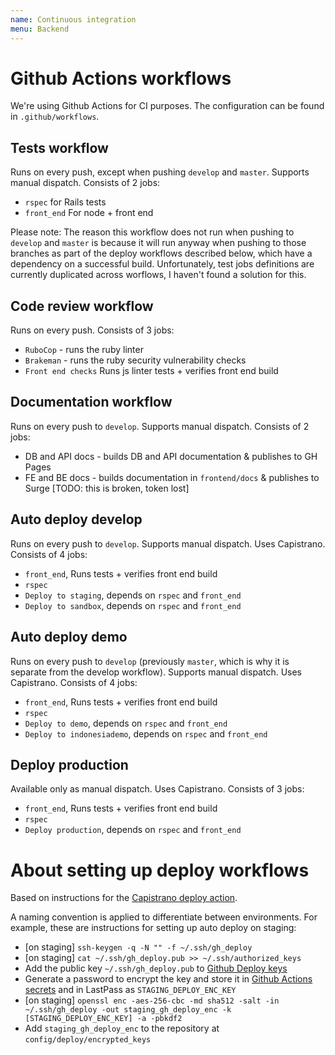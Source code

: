 ```yaml
---
name: Continuous integration
menu: Backend
---
```


# Github Actions workflows

We're using Github Actions for CI purposes. The configuration can be found in `.github/workflows`.

## Tests workflow

Runs on every push, except when pushing `develop` and `master`. Supports manual dispatch. Consists of 2 jobs:
- `rspec` for Rails tests
- `front_end` For node + front end

Please note: The reason this workflow does not run when pushing to `develop` and `master` is because it will run anyway when pushing to those branches as part of the deploy workflows described below, which have a dependency on a successful build. Unfortunately, test jobs definitions are currently duplicated across worflows, I haven't found a solution for this.

## Code review workflow

Runs on every push. Consists of 3 jobs:
- `RuboCop` - runs the ruby linter
- `Brakeman` - runs the ruby security vulnerability checks
- `Front end checks` Runs js linter tests + verifies front end build

## Documentation workflow

Runs on every push to `develop`. Supports manual dispatch. Consists of 2 jobs:
- DB and API docs - builds DB and API documentation & publishes to GH Pages
- FE and BE docs - builds documentation in `frontend/docs` & publishes to Surge [TODO: this is broken, token lost]

## Auto deploy develop
Runs on every push to `develop`. Supports manual dispatch. Uses Capistrano. Consists of 4 jobs:
- `front_end`, Runs tests + verifies front end build
- `rspec`
- `Deploy to staging`, depends on `rspec` and `front_end`
- `Deploy to sandbox`, depends on `rspec` and `front_end`

## Auto deploy demo
Runs on every push to `develop` (previously `master`, which is why it is separate from the develop workflow). Supports manual dispatch. Uses Capistrano. Consists of 4 jobs:
- `front_end`, Runs tests + verifies front end build
- `rspec`
- `Deploy to demo`, depends on `rspec` and `front_end`
- `Deploy to indonesiademo`, depends on `rspec` and `front_end`

## Deploy production
Available only as manual dispatch. Uses Capistrano. Consists of 3 jobs:
- `front_end`, Runs tests + verifies front end build
- `rspec`
- `Deploy production`, depends on `rspec` and `front_end`

# About setting up deploy workflows

Based on instructions for the [Capistrano deploy action](https://github.com/marketplace/actions/capistrano-deploy).

A naming convention is applied to differentiate between environments. For example, these are instructions for setting up auto deploy on staging:

- [on staging] `ssh-keygen -q -N "" -f ~/.ssh/gh_deploy`
- [on staging] `cat ~/.ssh/gh_deploy.pub >> ~/.ssh/authorized_keys`
- Add the public key `~/.ssh/gh_deploy.pub` to [Github Deploy keys](https://github.com/Vizzuality/trase/settings/keys)
- Generate a password to encrypt the key and store it in [Github Actions secrets](https://github.com/Vizzuality/trase/settings/secrets/actions) and in LastPass as `STAGING_DEPLOY_ENC_KEY`
- [on staging] `openssl enc -aes-256-cbc -md sha512 -salt -in ~/.ssh/gh_deploy -out staging_gh_deploy_enc -k [STAGING_DEPLOY_ENC_KEY] -a -pbkdf2`
- Add `staging_gh_deploy_enc` to the repository at `config/deploy/encrypted_keys`
